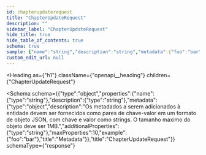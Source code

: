 ```yaml
---
id: chapterupdaterequest
title: "ChapterUpdateRequest"
description: ""
sidebar_label: "ChapterUpdateRequest"
hide_title: true
hide_table_of_contents: true
schema: true
sample: {"name":"string","description":"string","metadata":{"foo":"bar"}}
custom_edit_url: null
---
```


<!-- DO NOT EDIT THIS FILE DIRECTLY! -->
<!-- IT IS AUTOMATICALLY GENERATED FROM THE YAML FILES IN THE OAS FOLDER -->
<!-- These files are automatically generated by npm `run apidocs` scripts. -->
<!-- Any manual changes will be lost on the next automatic generation. -->
<!-- To modify the documentation or the OpenAPI specification, edit the appropriate source files in the `oas` folder. -->


<Heading
  as={"h1"}
  className={"openapi__heading"}
  children={"ChapterUpdateRequest"}
>
</Heading>





<Schema
  schema={{"type":"object","properties":{"name":{"type":"string"},"description":{"type":"string"},"metadata":{"type":"object","description":"Os metadados a serem adicionados à entidade devem ser fornecidos como pares de chave-valor em um formato de objeto JSON, com chave e valor como strings. O tamanho maximo do objeto deve ser 1MB.","additionalProperties":{"type":"string"},"maxProperties":10,"example":{"foo":"bar"},"title":"Metadata"}},"title":"ChapterUpdateRequest"}}
  schemaType={"response"}
>
  
</Schema>

